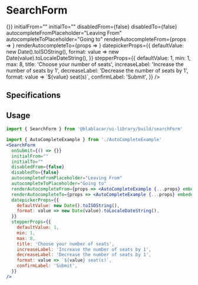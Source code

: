 

<Meta title="Widgets|SearchForm" />

# **SearchForm**

<Preview>
  <Story name="SearchForm">
    <MediaSizeProvider>
      <BaseSection contentSize={SectionContentSize.LARGE}>
        <SearchForm
          onSubmit={() => {}}
          initialFrom=""
          initialTo=""
          disabledFrom={false}
          disabledTo={false}
          autocompleteFromPlaceholder="Leaving From"
          autocompleteToPlaceholder="Going to"
          renderAutocompleteFrom={props => <AutoCompleteExample {...props} embeddedInSearchForm />}
          renderAutocompleteTo={props => <AutoCompleteExample {...props} embeddedInSearchForm />}
          datepickerProps={{
            defaultValue: new Date().toISOString(),
            format: value => new Date(value).toLocaleDateString(),
          }}
          stepperProps={{
            defaultValue: 1,
            min: 1,
            max: 8,
            title: 'Choose your number of seats',
            increaseLabel: 'Increase the number of seats by 1',
            decreaseLabel: 'Decrease the number of seats by 1',
            format: value => `${value} seat(s)`,
            confirmLabel: 'Submit',
          }}
        />
      </BaseSection>
    </MediaSizeProvider>
  </Story>
</Preview>

## Specifications

## Usage

```jsx
import { SearchForm } from '@blablacar/ui-library/build/searchForm'

import { AutoCompleteExample } from './AutoCompleteExample'
<SearchForm
  onSubmit={() => {}}
  initialFrom=""
  initialTo=""
  disabledFrom={false}
  disabledTo={false}
  autocompleteFromPlaceholder="Leaving From"
  autocompleteToPlaceholder="Going to"
  renderAutocompleteFrom={props => <AutoCompleteExample {...props} embeddedInSearchForm />}
  renderAutocompleteTo={props => <AutoCompleteExample {...props} embeddedInSearchForm />}
  datepickerProps={{
    defaultValue: new Date().toISOString(),
    format: value => new Date(value).toLocaleDateString(),
  }}
  stepperProps={{
    defaultValue: 1,
    min: 1,
    max: 8,
    title: 'Choose your number of seats',
    increaseLabel: 'Increase the number of seats by 1',
    decreaseLabel: 'Decrease the number of seats by 1',
    format: value => `${value} seat(s)`,
    confirmLabel: 'Submit',
  }}
/>
```

<Props of={SearchForm} />

